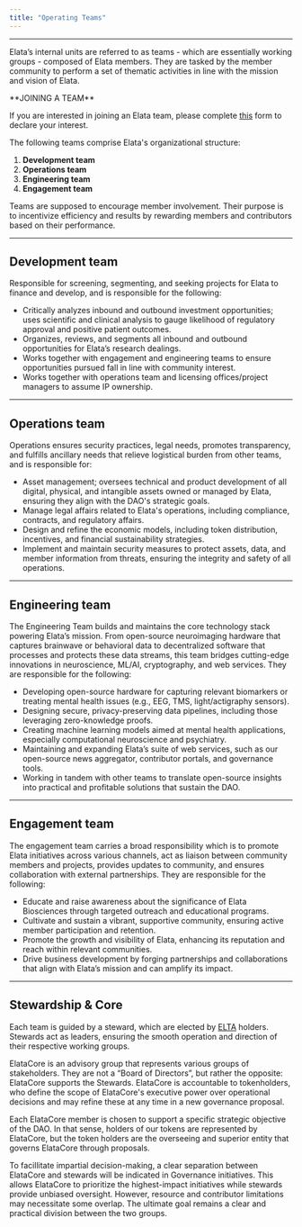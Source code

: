 ```yaml
---
title: "Operating Teams"
---
```


---

Elata’s internal units are referred to as teams - which are essentially working groups - composed of Elata members. They are tasked by the member community to perform a set of thematic activities in line with the mission and vision of Elata.

<Note>
  **JOINING A TEAM**

  If you are interested in joining an Elata team, please complete [this](https://tally.so/r/wkPZ71) form to declare your interest.
</Note>

The following teams comprise Elata's organizational structure:

1. **Development team**
2. **Operations team**
3. **Engineering team**
4. **Engagement team**

Teams are supposed to encourage member involvement. Their purpose is to incentivize efficiency and results by rewarding members and contributors based on their performance.

---

## Development team

Responsible for screening, segmenting, and seeking projects for Elata to finance and develop, and is responsible for the following:

- Critically analyzes inbound and outbound investment opportunities; uses scientific and clinical analysis to gauge likelihood of regulatory approval and positive patient outcomes.
- Organizes, reviews, and segments all inbound and outbound opportunities for Elata’s research dealings.
- Works together with engagement and engineering teams to ensure opportunities pursued fall in line with community interest.
- Works together with operations team and licensing offices/project managers to assume IP ownership.

---

## Operations team

Operations ensures security practices, legal needs, promotes transparency, and fulfills ancillary needs that relieve logistical burden from other teams, and is responsible for:

- Asset management; oversees technical and product development of all digital, physical, and intangible assets owned or managed by Elata, ensuring they align with the DAO's strategic goals.
- Manage legal affairs related to Elata's operations, including compliance, contracts, and regulatory affairs.
- Design and refine the economic models, including token distribution, incentives, and financial sustainability strategies.
- Implement and maintain security measures to protect assets, data, and member information from threats, ensuring the integrity and safety of all operations.

---

## Engineering team

The Engineering Team builds and maintains the core technology stack powering Elata’s mission. From open-source neuroimaging hardware that captures brainwave or behavioral data to decentralized software that processes and protects these data streams, this team bridges cutting-edge innovations in neuroscience, ML/AI, cryptography, and web services. They are responsible for the following:

- Developing open-source hardware for capturing relevant biomarkers or treating mental health issues (e.g., EEG, TMS, light/actigraphy sensors).
- Designing secure, privacy-preserving data pipelines, including those leveraging zero-knowledge proofs.
- Creating machine learning models aimed at mental health applications, especially computational neuroscience and psychiatry.
- Maintaining and expanding Elata’s suite of web services, such as our open-source news aggregator, contributor portals, and governance tools.
- Working in tandem with other teams to translate open-source insights into practical and profitable solutions that sustain the DAO.

---

## Engagement team

The engagement team carries a broad responsibility which is to promote Elata initiatives across various channels, act as liaison between community members and projects, provides updates to community, and ensures collaboration with external partnerships. They are responsible for the following:

- Educate and raise awareness about the significance of Elata Biosciences through targeted outreach and educational programs.
- Cultivate and sustain a vibrant, supportive community, ensuring active member participation and retention.
- Promote the growth and visibility of Elata, enhancing its reputation and reach within relevant communities.
- Drive business development by forging partnerships and collaborations that align with Elata’s mission and can amplify its impact.

---

## Stewardship & Core

Each team is guided by a steward, which are elected by [ELTA](/o/WFdlYgzLkzXseCEviHTq/s/Jfp0pu5VZ5XDDYs5IrR4/~/changes/108/operating-model/the-elta-token/elta-overview) holders. Stewards act as leaders, ensuring the smooth operation and direction of their respective working groups.

ElataCore is an advisory group that represents various groups of stakeholders. They are not a “Board of Directors”, but rather the opposite: ElataCore supports the Stewards. ElataCore is accountable to tokenholders, who define the scope of ElataCore's executive power over operational decisions and may refine these at any time in a new governance proposal.

Each ElataCore member is chosen to support a specific strategic objective of the DAO. In that sense, holders of our tokens are represented by ElataCore, but the token holders are the overseeing and superior entity that governs ElataCore through proposals.

To facillitate impartial decision-making, a clear separation between ElataCore and stewards will be indicated in Governance initiatives. This allows ElataCore to prioritize the highest-impact initiatives while stewards provide unbiased oversight. However, resource and contributor limitations may necessitate some overlap. The ultimate goal remains a clear and practical division between the two groups.